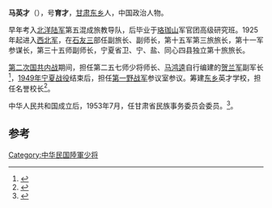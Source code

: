 '''马英才'''（{{bd|1903年||1958年|5月}}），号'''育才'''，[[甘肃|甘肃]][[东乡县|东乡]]人，中国政治人物。

早年考入[[北洋陆军|北洋陆军]]第五混成旅教导队，后毕业于[[珞珈山|珞珈山]]军官团高级研究班。1925年起进入[[西北军|西北军]]，在[[石友三|石友三]]部任副旅长、副师长，第十五军第三旅旅长，第十一军参谋长，第三十五师副师长，宁夏省卫、宁、盐、同心四县独立第十旅旅长。

[[第二次国共内战|第二次国共内战]]期间，担任第二五七师少将师长、[[马鸿逵|马鸿逵]]自行编建的[[贺兰军|贺兰军]]副军长<ref>{{cite book|author1=文斐编|editor=2004.01|title=我所知道的马鸿逵家族|publisher=北京：中国文史出版社|isbn=7-5034-1433-2|pages=283|accessdate=2015-06-20}}</ref>，[[1949年宁夏战役|1949年宁夏战役]]结束后，担任[[第一野战军|第一野战军]]参议室参议。筹建[[东乡县|东乡]]英才学校，担任名誉校长<ref>{{cite book|author1=教育大辞典编纂委员会编|editor=1992.07|title=教育大辞典.第4卷，民族教育，华侨华文教育，港澳教育|publisher=上海：上海教育出版社|pages=177|accessdate=2015-06-20}}</ref>。

中华人民共和国成立后，1953年7月，任甘肃省民族事务委员会委员。<ref>{{cite book|author1=刘国铭主编|editor=2005.12|title=中国国民党百年人物全书 上|publisher=北京：团结出版社|isbn=7-80214-039-0|pages=62|accessdate=2015-06-20}}</ref>。

==参考==
{{reflist}}
{{中国政治人物小作品}}

[[Category:中华民国陸軍少将|Category:中华民国陸軍少将]]